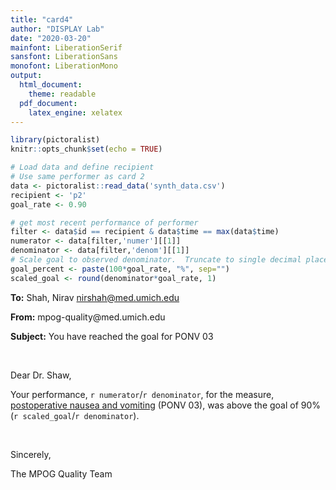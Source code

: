 ```yaml
---
title: "card4"
author: "DISPLAY Lab"
date: "2020-03-20"
mainfont: LiberationSerif
sansfont: LiberationSans
monofont: LiberationMono
output: 
  html_document:
    theme: readable
  pdf_document:
    latex_engine: xelatex
---
```


```r
library(pictoralist)
knitr::opts_chunk$set(echo = TRUE)

# Load data and define recipient
# Use same performer as card 2
data <- pictoralist::read_data('synth_data.csv')
recipient <- 'p2'
goal_rate <- 0.90

# get most recent performance of performer
filter <- data$id == recipient & data$time == max(data$time)
numerator <- data[filter,'numer'][[1]]
denominator <- data[filter,'denom'][[1]]
# Scale goal to observed denominator.  Truncate to single decimal place
goal_percent <- paste(100*goal_rate, "%", sep="")
scaled_goal <- round(denominator*goal_rate, 1)
```

**To:** Shah, Nirav <nirshah@med.umich.edu>

**From:** mpog-quality@med.umich.edu

**Subject:** You have reached the goal for PONV 03

\  
\  

Dear Dr. Shaw,

Your performance, `r numerator`/`r denominator`, for the measure, [postoperative nausea and vomiting](https://mpog.org/files/quality/measures/ponv-03_spec.pdf) (PONV 03), was above the goal of 90% (`r scaled_goal`/`r denominator`).

\  

Sincerely,

The MPOG Quality Team
